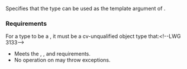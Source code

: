 {{cpp/named req/title|NumericType}}
{{cpp/named req/navbar}}
Specifies that the type can be used as the template argument of {{lc|std::valarray}}.

=== Requirements ===
For a type {{ttb|T}} to be a {{named req/core|NumericType}}, it must be a cv-unqualified object type that:&lt;!--LWG 3133--&gt;
* Meets the {{named req|DefaultConstructible}}, {{named req|CopyConstructible}}, {{named req|CopyAssignable}} and {{named req|Destructible}} requirements.
* No operation on {{tt|T}} may throw exceptions.

{{langlinks|es|ja|zh}}